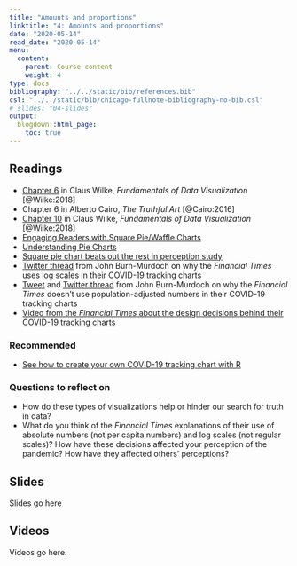 ```yaml
---
title: "Amounts and proportions"
linktitle: "4: Amounts and proportions"
date: "2020-05-14"
read_date: "2020-05-14"
menu:
  content:
    parent: Course content
    weight: 4
type: docs
bibliography: "../../static/bib/references.bib"
csl: "../../static/bib/chicago-fullnote-bibliography-no-bib.csl"
# slides: "04-slides"
output:
  blogdown::html_page:
    toc: true
---
```


## Readings

- <i class="fas fa-book"></i> [Chapter 6](https://serialmentor.com/dataviz/visualizing-amounts.html) in Claus Wilke, *Fundamentals of Data Visualization* [@Wilke:2018]
- <i class="fas fa-book"></i> Chapter 6 in Alberto Cairo, *The Truthful Art* [@Cairo:2016]
- <i class="fas fa-book"></i> [Chapter 10](https://serialmentor.com/dataviz/visualizing-proportions.html) in Claus Wilke, *Fundamentals of Data Visualization* [@Wilke:2018]
- <i class="fas fa-external-link-square-alt"></i> [Engaging Readers with Square Pie/Waffle Charts](https://eagereyes.org/blog/2008/engaging-readers-with-square-pie-waffle-charts)
- <i class="fas fa-external-link-square-alt"></i> [Understanding Pie Charts](https://eagereyes.org/techniques/pie-charts)
- <i class="fas fa-external-link-square-alt"></i> [Square pie chart beats out the rest in perception study](https://flowingdata.com/2016/07/15/square-pie-chart-beats-out-the-rest-in-perception-study/)
- <i class="fab fa-twitter"></i> [Twitter thread](https://twitter.com/janinegibson/status/1244519429825802240) from John Burn-Murdoch on why the *Financial Times* uses log scales in their COVID-19 tracking charts
- <i class="fab fa-twitter"></i> [Tweet](https://twitter.com/jburnmurdoch/status/1238914490772701185) and [Twitter thread](https://twitter.com/jburnmurdoch/status/1242904596856614912) from John Burn-Murdoch on why the *Financial Times* doesn't use population-adjusted numbers in their COVID-19 tracking charts
- <i class="fab fa-twitter"></i> [Video from the *Financial Times* about the design decisions behind their COVID-19 tracking charts](https://twitter.com/janinegibson/status/1244519429825802240)

### Recommended

- <i class="fas fa-external-link-square-alt"></i> [See how to create your own COVID-19 tracking chart with R](https://robjhyndman.com/hyndsight/logratios-covid19/)

### Questions to reflect on

- How do these types of visualizations help or hinder our search for truth in data?
- What do you think of the *Financial Times* explanations of their use of absolute numbers (not per capita numbers) and log scales (not regular scales)? How have these decisions affected your perception of the pandemic? How have they affected others' perceptions?


## Slides

Slides go here


## Videos

Videos go here.
